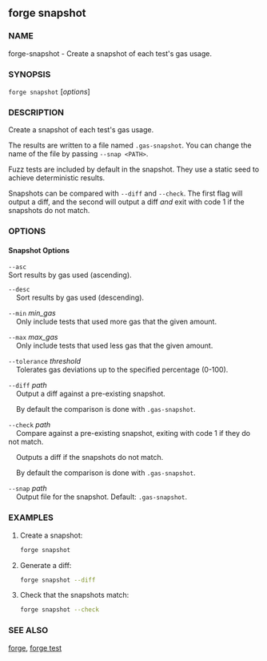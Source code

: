 
## forge snapshot

### NAME

forge-snapshot - Create a snapshot of each test's gas usage.

### SYNOPSIS

`forge snapshot` [*options*]

### DESCRIPTION

Create a snapshot of each test's gas usage.

The results are written to a file named `.gas-snapshot`. You can change the name of the file
by passing `--snap <PATH>`.

Fuzz tests are included by default in the snapshot. They use a static seed to achieve deterministic results.

Snapshots can be compared with `--diff` and `--check`. The first flag will output a diff, and the second
will output a diff _and_ exit with code 1 if the snapshots do not match.

### OPTIONS

#### Snapshot Options

`--asc`  
Sort results by gas used (ascending).

`--desc`  
&nbsp;&nbsp;&nbsp;&nbsp;Sort results by gas used (descending).

`--min` _min_gas_  
&nbsp;&nbsp;&nbsp;&nbsp;Only include tests that used more gas that the given amount.

`--max` _max_gas_  
&nbsp;&nbsp;&nbsp;&nbsp;Only include tests that used less gas that the given amount.

`--tolerance` _threshold_  
&nbsp;&nbsp;&nbsp;&nbsp;Tolerates gas deviations up to the specified percentage (0-100).

`--diff` _path_  
&nbsp;&nbsp;&nbsp;&nbsp;Output a diff against a pre-existing snapshot.

&nbsp;&nbsp;&nbsp;&nbsp;By default the comparison is done with `.gas-snapshot`.

`--check` _path_  
&nbsp;&nbsp;&nbsp;&nbsp;Compare against a pre-existing snapshot, exiting with code 1 if they do not match.

&nbsp;&nbsp;&nbsp;&nbsp;Outputs a diff if the snapshots do not match.

&nbsp;&nbsp;&nbsp;&nbsp;By default the comparison is done with `.gas-snapshot`.

`--snap` _path_  
&nbsp;&nbsp;&nbsp;&nbsp;Output file for the snapshot. Default: `.gas-snapshot`.

<TestOptions />

<EvmOptions />

<ExecutorOptions />

<CoreBuildOptions />

<DisplayOptions />

<CommonOptions />

### EXAMPLES

1. Create a snapshot:

   ```sh
   forge snapshot
   ```

2. Generate a diff:

   ```sh
   forge snapshot --diff
   ```

3. Check that the snapshots match:
   ```sh
   forge snapshot --check
   ```

### SEE ALSO

[forge](/reference/forge/forge.mdx), [forge test](/reference/forge/forge-test.mdx)
